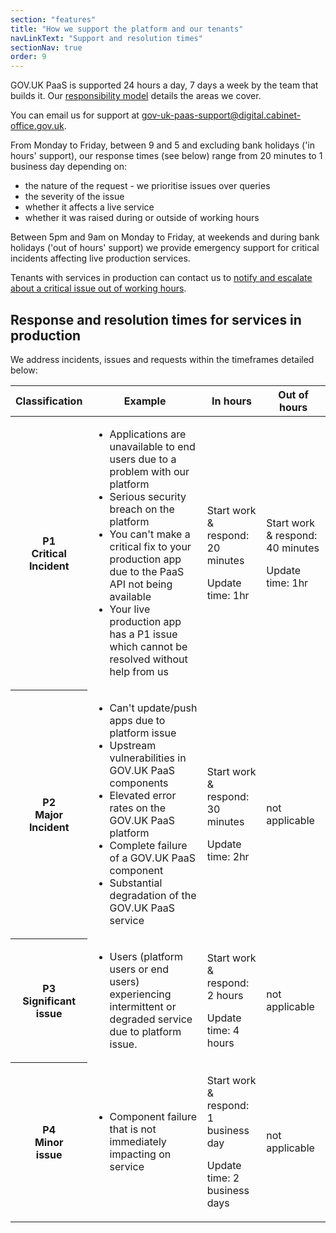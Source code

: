 ```yaml
---
section: "features"
title: "How we support the platform and our tenants"
navLinkText: "Support and resolution times"
sectionNav: true
order: 9
---
```


GOV.UK PaaS is supported 24 hours a day, 7 days a week by the team that builds it. Our [responsibility model](https://docs.cloud.service.gov.uk/responsibility_model.html) details the areas we cover.

You can email us for support at [gov-uk-paas-support@digital.cabinet-office.gov.uk](mailto:gov-uk-paas-support@digital.cabinet-office.gov.uk).

From Monday to Friday, between 9 and 5 and excluding bank holidays ('in hours' support), our response times (see below) range from 20 minutes to 1 business day depending on:

-   the nature of the request - we prioritise issues over queries
-   the severity of the issue
-   whether it affects a live service
-   whether it was raised during or outside of working hours

Between 5pm and 9am on Monday to Friday, at weekends and during bank holidays ('out of hours' support) we provide emergency support for critical incidents affecting live production services.

Tenants with services in production can contact us to [notify and escalate about a critical issue out of working hours](https://admin.london.cloud.service.gov.uk/support).

## Response and resolution times for services in production

We address incidents, issues and requests within the timeframes detailed below:

<table className="govuk-table">
  <thead className="govuk-table__head">
    <tr className="govuk-table__row">
      <th className="govuk-table__cell">Classification</th>
      <th className="govuk-table__cell">Example</th>
      <th className="govuk-table__cell">In hours</th>
      <th className="govuk-table__cell">Out of hours</th>
    </tr>
  </thead>
  <tbody className="govuk-table__body">
    <tr className="govuk-table__row">
      <th scope="row" className="govuk-table__cell">P1<br/>Critical<br/>Incident</th>
      <td className="govuk-table__cell">
        <ul className="govuk-list govuk-list--bullet">
          <li className="govuk-body-s">Applications are unavailable to end users due to a problem with our platform</li>
          <li className="govuk-body-s">Serious security breach on the platform</li>
          <li className="govuk-body-s">You can't make a critical fix to your production app due to the PaaS API not being available</li>
          <li className="govuk-body-s">Your live production app has a P1 issue which cannot be resolved without help from us</li>
        </ul>
      </td>
      <td className="govuk-table__cell">
        <p className="govuk-body-s">Start work &amp; respond: 20 minutes</p>
        <p className="govuk-body-s">Update time: 1hr</p>
      </td>
      <td className="govuk-table__cell">
        <p className="govuk-body-s">Start work &amp; respond: 40 minutes</p>
        <p className="govuk-body-s">Update time: 1hr</p>
      </td>
    </tr>
    <tr className="govuk-table__row">
      <th scope="row" className="govuk-table__cell">P2<br/>Major<br/>Incident</th>
      <td className="govuk-table__cell">
        <ul className="govuk-list govuk-list--bullet">
          <li className="govuk-body-s">Can't update/push apps due to platform issue</li>
          <li className="govuk-body-s">Upstream vulnerabilities in GOV.UK PaaS components</li>
          <li className="govuk-body-s">Elevated error rates on the GOV.UK PaaS platform</li>
          <li className="govuk-body-s">Complete failure of a GOV.UK PaaS component</li>
          <li className="govuk-body-s">Substantial degradation of the GOV.UK PaaS service</li>
        </ul>
      </td>
      <td className="govuk-table__cell">
        <p className="govuk-body-s">Start work &amp; respond: 30 minutes</p>
        <p className="govuk-body-s">Update time: 2hr</p>
      </td>
      <td className="govuk-table__cell">
        <span className="govuk-visually-hidden">not applicable</span>
      </td>
    </tr>
    <tr className="govuk-table__row">
      <th scope="row" className="govuk-table__cell">P3<br/>Significant<br/>issue</th>
      <td className="govuk-table__cell">
        <ul className="govuk-list govuk-list--bullet">
          <li className="govuk-body-s">Users (platform users or end users) experiencing intermittent or degraded service due to platform issue.</li>
        </ul>
      </td>
      <td className="govuk-table__cell">
        <p className="govuk-body-s">Start work &amp; respond: 2 hours</p>
        <p className="govuk-body-s">Update time: 4 hours</p>
      </td>
      <td className="govuk-table__cell">
        <span className="govuk-visually-hidden">not applicable</span>
      </td>
    </tr>
    <tr className="govuk-table__row">
      <th scope="row" className="govuk-table__cell">P4<br/>Minor<br/>issue</th>
      <td className="govuk-table__cell">
        <ul className="govuk-list govuk-list--bullet">
          <li className="govuk-body-s">Component failure that is not immediately impacting on service</li>
        </ul>
      </td>
      <td className="govuk-table__cell">
        <p className="govuk-body-s">Start work &amp; respond: 1 business day</p>
        <p className="govuk-body-s">Update time: 2 business days</p>
      </td>
      <td className="govuk-table__cell">
        <span className="govuk-visually-hidden">not applicable</span>
      </td>
    </tr>
  </tbody>
</table>